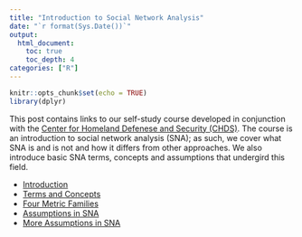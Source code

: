 ```yaml
---
title: "Introduction to Social Network Analysis"
date: "`r format(Sys.Date())`"
output: 
  html_document:
    toc: true
    toc_depth: 4
categories: ["R"]
---
```


```r
knitr::opts_chunk$set(echo = TRUE)
library(dplyr)
```

This post contains links to our self-study course developed in conjunction with the [Center for Homeland Defenese and Security (CHDS)](https://www.chds.us). The course is an introduction to social network analysis (SNA); as such, we cover what SNA is and is not and how it differs from other approaches. We also introduce basic SNA terms, concepts and assumptions that undergird this field.

  - [Introduction](https://nps01-my.sharepoint.com/personal/cjcallag_nps_edu/Documents/Documents/sna_intro_videos/Module_01.mp4)
  - [Terms and Concepts](https://nps01-my.sharepoint.com/personal/cjcallag_nps_edu/Documents/Documents/sna_intro_videos/Module_02.mp4)
  - [Four Metric Families](https://nps01-my.sharepoint.com/personal/cjcallag_nps_edu/Documents/Documents/sna_intro_videos/Module_03.mp4)
  - [Assumptions in SNA](https://nps01-my.sharepoint.com/personal/cjcallag_nps_edu/Documents/Documents/sna_intro_videos/Module_04.mp4)
  - [More Assumptions in SNA](https://nps01-my.sharepoint.com/personal/cjcallag_nps_edu/Documents/Documents/sna_intro_videos/Module_05.mp4)